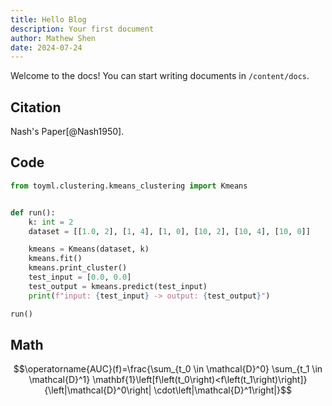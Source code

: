 ```yaml
---
title: Hello Blog
description: Your first document
author: Mathew Shen
date: 2024-07-24
---
```


Welcome to the docs! You can start writing documents in `/content/docs`.

## Citation

Nash's Paper[@Nash1950].

## Code

```python
from toyml.clustering.kmeans_clustering import Kmeans


def run():
    k: int = 2
    dataset = [[1.0, 2], [1, 4], [1, 0], [10, 2], [10, 4], [10, 0]]

    kmeans = Kmeans(dataset, k)
    kmeans.fit()
    kmeans.print_cluster()
    test_input = [0.0, 0.0]
    test_output = kmeans.predict(test_input)
    print(f"input: {test_input} -> output: {test_output}")

run()
```

## Math

```math
\operatorname{AUC}(f)=\frac{\sum_{t_0 \in \mathcal{D}^0} \sum_{t_1 \in \mathcal{D}^1} \mathbf{1}\left[f\left(t_0\right)<f\left(t_1\right)\right]}{\left|\mathcal{D}^0\right| \cdot\left|\mathcal{D}^1\right|}
```
